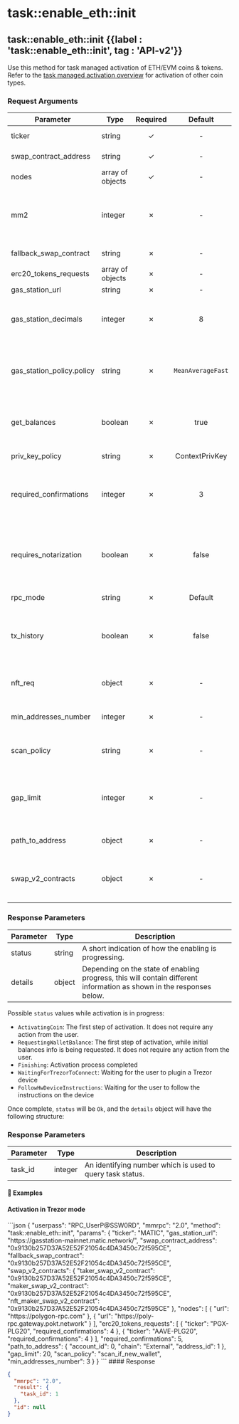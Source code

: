 
# task::enable_eth::init

## task::enable_eth::init {{label : 'task::enable_eth::init', tag : 'API-v2'}}

Use this method for task managed activation of ETH/EVM coins & tokens. Refer to the [task managed activation overview](/komodo-defi-framework/api/v20/coin_activation/task_managed/) for activation of other coin types.

### Request Arguments

| Parameter                   | Type             | Required |      Default      | Description                                                                                                                                                                                                                                       |
| --------------------------- | ---------------- | :------: | :---------------: | ------------------------------------------------------------------------------------------------------------------------------------------------------------------------------------------------------------------------------------------------- |
| ticker                      | string           |     ✓    |         -         | Ticker of the EVM platform coin you want to enable.                                                                                                                                                                                               |
| swap_contract_address       | string           |     ✓    |         -         | Address of etomic swap smart contract.                                                                                                                                                                                                            |
| nodes                       | array of objects |     ✓    |         -         | A list of standard [CoinNode](/komodo-defi-framework/api/common_structures/activation/#coin-node) objects.                                                                                                                                        |
| mm2                         | integer          |     ✗    |         -         | Required if not set in coins file. Informs the Komodo DeFi Framework API whether or not the coin is expected to function. Accepted values are 0 or 1.                                                                                             |
| fallback_swap_contract      | string           |     ✗    |         -         | Address of backup etomic swap smart contract.                                                                                                                                                                                                     |
| erc20_tokens_requests       | array of objects |     ✗    |         -         | A list of standard [TokensRequest](/komodo-defi-framework/api/common_structures/activation/#tokens-request) objects.                                                                                                                              |
| gas_station_url             | string           |     ✗    |         -         | A url for gas station api.                                                                                                                                                                                                                        |
| gas_station_decimals        | integer          |     ✗    |         8         | For ETH/ERC20 and other gas model chains. Defines the decimals used to denominate the gas station response to gwei units.                                                                                                                         |
| gas_station_policy.policy   | string           |     ✗    | `MeanAverageFast` | For ETH/ERC20 and other gas model chains. Defines the method of gas price calculation from the station response. Value can be [GasStationPolicyEnum](/komodo-defi-framework/api/common_structures/enums/#gas-station-policy-enum).                |
| get_balances                | boolean          |     ✗    |        true       | If false, coin and token balances will not be returned in the response, and the response will be returned more quickly.                                                                                                                           |
| priv_key_policy             | string           |     ✗    |   ContextPrivKey  | Value can be [PrivKeyActivationPolicyEnum](/komodo-defi-framework/api/common_structures/enums/#priv-key-activation-policy-enum).                                                                                                                  |
| required_confirmations      | integer          |     ✗    |         3         | When the platform coin is involved, the number of confirmations for the Komodo DeFi Framework API to wait during the transaction steps of an atomic swap.                                                                                         |
| requires_notarization       | boolean          |     ✗    |       false       | If true, coins protected by [Komodo Platform's dPoW security](https://satindergrewal.medium.com/delayed-proof-of-work-explained-9a74250dbb86) will wait for a notarization before progressing to the next atomic swap transactions step.          |
| rpc_mode                    | string           |     ✗    |      Default      | Value can be [EthRpcModeEnum](/komodo-defi-framework/api/common_structures/enums/#eth-rpc-mode-enum).                                                                                                                                             |
| tx_history                  | boolean          |     ✗    |       false       | If true the Komodo DeFi Framework API will preload transaction history as a background process. Must be set to true to use the [my_tx_history](/komodo-defi-framework/api/legacy/my_tx_history/#my-tx-history) method.                          |
| nft_req                     | object           |     ✗    |         -         | Non-HD only. Encapsulates the request parameters for NFT activation, including NFT provider configuration.                                                                                                                                        |
| min_addresses_number        | integer          |     ✗    |         -         | HD wallets only. How many additional addresses to generate at a minimum.                                                                                                                                                                          |
| scan_policy                 | string           |     ✗    |         -         | HD wallets only. Whether or not to scan for new addresses. See [ScanPolicyEnum](/komodo-defi-framework/api/common_structures/enums/#scan-policy-enum).                                                                                            |
| gap_limit                   | integer          |     ✗    |         -         | HD wallets only. The max number of empty addresses in a row. If transactions were sent to an address outside the gap_limit, they will not be identified when scanning.                                                                           |
| path_to_address             | object           |     ✗    |         -         | HD wallets only. A standard [AddressDerivationPath](/komodo-defi-framework/api/common_structures/wallet/#address-derivation-path) object.                                                                                                         |
| swap_v2_contracts           | object           |     ✗    |         -         | Must be provided if "use_trading_proto_v2" is true in [your configuration](/komodo-defi-framework/setup/configure-mm2-json/). A standard [SwapV2Contracts](/komodo-defi-framework/api/common_structures/activation/#swap-v2-contracts) object. |

### Response Parameters

| Parameter | Type   | Description                                                                                                           |
| --------- | ------ | --------------------------------------------------------------------------------------------------------------------- |
| status    | string | A short indication of how the enabling is progressing.                                                                |
| details   | object | Depending on the state of enabling progress, this will contain different information as shown in the responses below. |

Possible `status` values while activation is in progress:

*   `ActivatingCoin`: The first step of activation. It does not require any action from the user.
*   `RequestingWalletBalance`: The first step of activation, while initial balances info is being requested. It does not require any action from the user.
*   `Finishing`: Activation process completed
*   `WaitingForTrezorToConnect`: Waiting for the user to plugin a Trezor device
*   `FollowHwDeviceInstructions`: Waiting for the user to follow the instructions on the device

Once complete, `status`  will be `Ok`, and the `details` object will have the following structure:

### Response Parameters

| Parameter | Type    | Description                                               |
| --------- | ------- | --------------------------------------------------------- |
| task_id   | integer | An identifying number which is used to query task status. |

#### 📌 Examples

#### Activation in Trezor mode

<CodeGroup title="ETH/EVM Activation (Trezor mode)" tag="POST" label="task::enable_eth::init" mm2MethodDecorate="true">
  ```json
  {
    "userpass": "RPC_UserP@SSW0RD",
    "mmrpc": "2.0",
    "method": "task::enable_eth::init",
    "params": {
      "ticker": "MATIC",
      "gas_station_url": "https://gasstation-mainnet.matic.network/",
      "swap_contract_address": "0x9130b257D37A52E52F21054c4DA3450c72f595CE",
      "fallback_swap_contract": "0x9130b257D37A52E52F21054c4DA3450c72f595CE",
      "swap_v2_contracts": {
        "taker_swap_v2_contract": "0x9130b257D37A52E52F21054c4DA3450c72f595CE",
        "maker_swap_v2_contract": "0x9130b257D37A52E52F21054c4DA3450c72f595CE",
        "nft_maker_swap_v2_contract": "0x9130b257D37A52E52F21054c4DA3450c72f595CE"
      },
      "nodes": [
        {
          "url": "https://polygon-rpc.com"
        },
        {
          "url": "https://poly-rpc.gateway.pokt.network"
        }
      ],
      "erc20_tokens_requests": [
        {
          "ticker": "PGX-PLG20",
          "required_confirmations": 4
        },
        {
          "ticker": "AAVE-PLG20",
          "required_confirmations": 4
        }
      ],
      "required_confirmations": 5,
      "path_to_address": {
        "account_id": 0,
        "chain": "External",
        "address_id": 1
      },
      "gap_limit": 20,
      "scan_policy": "scan_if_new_wallet",
      "min_addresses_number": 3
    }
  }
  ```
</CodeGroup>

<CollapsibleSection expandedText="Hide Response" collapsedText="Show Response">
  #### Response

  ```json
  {
    "mmrpc": "2.0",
    "result": {
      "task_id": 1
    },
    "id": null
  }
  ```
</CollapsibleSection> 